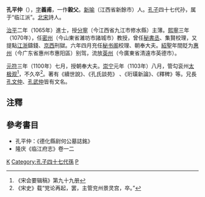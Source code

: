 '''孔平仲'''（{{bd|?||?||}}），[[表字|字]]'''義甫'''，一作'''毅父'''。[[新喻|新喻]]（江西省新餘市）人。[[孔子|孔子]]四十七代孙，属于“临江派”。[[北宋|北宋]]詩人。

[[治平|治平]]二年（1065年）進士，授[[分寧|分寧]]〔今江西省九江市修水縣）主薄。[[熙寧|熙寧]]三年（1070年），任[[密州|密州]]（今山東省濰坊市諸城市）教授，曾任[[秘書丞|秘書丞]]、集賢校理，又提點[[江浙|江浙]]鑄錢、[[京西|京西]]刑獄。六年四月充任[[秘书阁|秘书阁]]校理、朝奉大夫。[[紹聖|紹聖]]年間貶为[[惠州|惠州]]（今广东省惠州市惠阳區）别驾，流放[[英州|英州]]（今廣東省清遠市英德市）。

[[元符|元符]]三年（1100年）七月，授朝奉大夫。[[崇宁|崇宁]]元年（1103年）八月，管勾衮州[[太极观|太极观]]<ref>《宋会要辑稿》第九十九册</ref>，不久卒<ref>《宋史》载“党论再起，罢，主管兖州景灵宫，卒。”</ref>。著有《續世說》、《孔氏談苑》 、《珩璜新論》、《釋稗》等。兄長[[孔文仲|孔文仲]]、[[孔武仲|孔武仲]]皆有文名。

==注釋==
{{reflist}}

==參考書目==
* 孔平仲：《德化縣尉何公墓誌銘》
* 隆庆《临江府志》卷一二

{{宋朝人物小作品}}

[[Category:宋朝政治人物|K]]
[[Category:孔子四十七代孫|Category:孔子四十七代孫]]
[[Category:孔姓|P]]